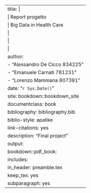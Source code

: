 ---
title: |
  | Report progetto
  | Big Data in Health Care
  |
  |
  |
author:
- "Alessandro De Cicco 834225"
- "Emanuele Carnati 781231"
- "Lorenzo Mammana 807391"
date: "`r Sys.Date()`"
site: bookdown::bookdown_site
documentclass: book
bibliography: bibliography.bib
biblio-style: apalike
link-citations: yes
description: "Final project"
output: 
  bookdown::pdf_book:
    includes:
      in_header: preamble.tex
    keep_tex: yes
subparagraph: yes
---
